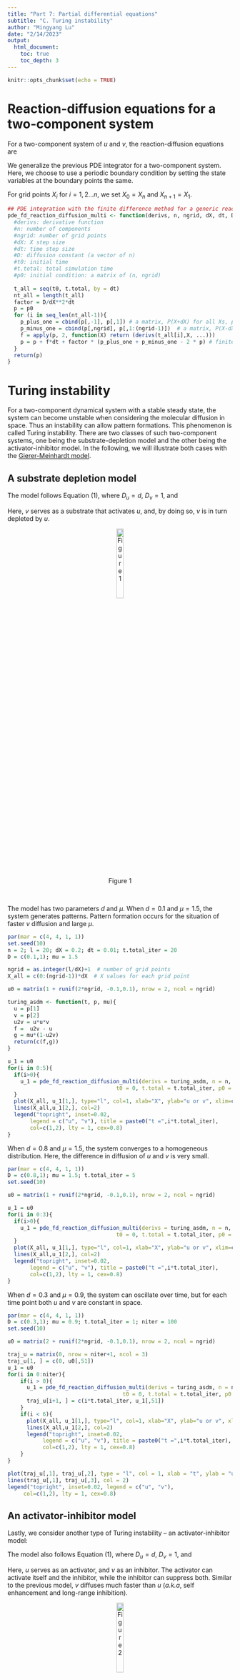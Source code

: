 ```yaml
---
title: "Part 7: Partial differential equations"
subtitle: "C. Turing instability"
author: "Mingyang Lu"
date: "2/14/2023"
output: 
  html_document:
    toc: true
    toc_depth: 3
---
```


```r
knitr::opts_chunk$set(echo = TRUE)
```

# Reaction-diffusion equations for a two-component system

For a two-component system of $u$ and $v$, the reaction-diffusion equations are

\begin{equation}
\begin{aligned}
\frac{\partial u(X,t)}{\partial t} = f(u,v,t) + D_u \frac{\partial^2 u(X,t)}{\partial X^2} \\
\frac{\partial v(X,t)}{\partial t} = g(u,v,t) + D_v \frac{\partial^2 v(X,t)}{\partial X^2} \\
\end{aligned} \tag{1}
\end{equation}

We generalize the previous PDE integrator for a two-component system. Here, we choose to use a periodic boundary condition by setting the state variables at the boundary points the same. 

For grid points ${X_i}$ for $i = 1,2 ...n$, we set $X_0 = X_n$ and $X_{n+1} = X_1$.

```r
## PDE integration with the finite difference method for a generic reaction-diffusion system (multi-variable)
pde_fd_reaction_diffusion_multi <- function(derivs, n, ngrid, dX, dt, D, t0, t.total, p0, ...) {
  #derivs: derivative function
  #n: number of components
  #ngrid: number of grid points
  #dX: X step size
  #dt: time step size
  #D: diffusion constant (a vector of n)
  #t0: initial time
  #t.total: total simulation time
  #p0: initial condition: a matrix of (n, ngrid) 
  
  t_all = seq(t0, t.total, by = dt)
  nt_all = length(t_all)
  factor = D/dX**2*dt
  p = p0
  for (i in seq_len(nt_all-1)){
    p_plus_one = cbind(p[,-1], p[,1]) # a matrix, P(X+dX) for all Xs, periodic boundary condition
    p_minus_one = cbind(p[,ngrid], p[,1:(ngrid-1)])  # a matrix, P(X-dX) for all Xs, periodic boundary condition
    f = apply(p, 2, function(X) return (derivs(t_all[i],X, ...)))
    p = p + f*dt + factor * (p_plus_one + p_minus_one - 2 * p) # finite difference to update all P(X,t)
  }
  return(p)
}

```

# Turing instability

For a two-component dynamical system with a stable steady state, the system can become unstable when considering the molecular diffusion in space. Thus an instability can allow pattern formations. This phenomenon is called Turing instability. There are two classes of such two-component systems, one being the substrate-depletion model and the other being the activator-inhibitor model. In the following, we will illustrate both cases with the [Gierer-Meinhardt model](http://www.scholarpedia.org/article/Gierer-Meinhardt_model).

## A substrate depletion model

The model follows Equation (1), where $D_u =d$, $D_v = 1$, and

\begin{equation}
\begin{aligned}
f(u,v,t) &= u^2v-u \\
g(u,v,t) &= \mu (1-u^2v) \\
\end{aligned} \tag{2}
\end{equation}

Here, $v$ serves as a substrate that activates $u$, and, by doing so, $v$ is in turn depleted by $u$.

<center> ![Figure 1](./extra/data/07C/fig1.png){width=20%} </center>
<br/>

The model has two parameters $d$ and $\mu$. When $d = 0.1$ and $\mu = 1.5$, the system generates patterns. Pattern formation occurs for the situation of faster $v$ diffusion and large $\mu$.

``` r
par(mar = c(4, 4, 1, 1))
set.seed(10)
n = 2; l = 20; dX = 0.2; dt = 0.01; t.total_iter = 20
D = c(0.1,1); mu = 1.5

ngrid = as.integer(l/dX)+1  # number of grid points
X_all = c(0:(ngrid-1))*dX  # X values for each grid point

u0 = matrix(1 + runif(2*ngrid, -0.1,0.1), nrow = 2, ncol = ngrid)

turing_asdm <- function(t, p, mu){
  u = p[1]
  v = p[2]
  u2v = u*u*v
  f =  u2v - u
  g = mu*(1-u2v)
  return(c(f,g))
}

u_1 = u0
for(i in 0:5){
  if(i>0){
    u_1 = pde_fd_reaction_diffusion_multi(derivs = turing_asdm, n = n, ngrid = ngrid, dX = dX, dt = dt, D = D, 
                                  t0 = 0, t.total = t.total_iter, p0 = u_1, mu = mu) 
  }
  plot(X_all, u_1[1,], type="l", col=1, xlab="X", ylab="u or v", xlim=c(0,20), ylim=c(0,3)) 
  lines(X_all,u_1[2,], col=2)
  legend("topright", inset=0.02, 
       legend = c("u", "v"), title = paste0("t =",i*t.total_iter),
       col=c(1,2), lty = 1, cex=0.8)
}
```

When $d = 0.8$ and $\mu = 1.5$, the system converges to a homogeneous distribution. Here, the difference in diffusion of $u$ and $v$ is very small.

``` r
par(mar = c(4, 4, 1, 1))
D = c(0.8,1); mu = 1.5; t.total_iter = 5
set.seed(10)

u0 = matrix(1 + runif(2*ngrid, -0.1,0.1), nrow = 2, ncol = ngrid)

u_1 = u0
for(i in 0:3){
  if(i>0){
    u_1 = pde_fd_reaction_diffusion_multi(derivs = turing_asdm, n = n, ngrid = ngrid, dX = dX, dt = dt, D = D, 
                                  t0 = 0, t.total = t.total_iter, p0 = u_1, mu = mu) 
  }
  plot(X_all, u_1[1,], type="l", col=1, xlab="X", ylab="u or v", xlim=c(0,20), ylim=c(0,2)) 
  lines(X_all,u_1[2,], col=2)
  legend("topright", inset=0.02, 
       legend = c("u", "v"), title = paste0("t =",i*t.total_iter),
       col=c(1,2), lty = 1, cex=0.8)
}
```

When $d = 0.3$ and $\mu = 0.9$, the system can oscillate over time, but for each time point both $u$ and $v$ are constant in space. 

``` r
par(mar = c(4, 4, 1, 1))
D = c(0.3,1); mu = 0.9; t.total_iter = 1; niter = 100
set.seed(10)

u0 = matrix(2 + runif(2*ngrid, -0.1,0.1), nrow = 2, ncol = ngrid)

traj_u = matrix(0, nrow = niter+1, ncol = 3)
traj_u[1, ] = c(0, u0[,51])
u_1 = u0
for(i in 0:niter){
    if(i > 0){
      u_1 = pde_fd_reaction_diffusion_multi(derivs = turing_asdm, n = n, ngrid = ngrid, dX = dX, dt = dt, D = D, 
                                    t0 = 0, t.total = t.total_iter, p0 = u_1, mu = mu) 
      traj_u[i+1, ] = c(i*t.total_iter, u_1[,51])
    }
    if(i < 6){
      plot(X_all, u_1[1,], type="l", col=1, xlab="X", ylab="u or v", xlim=c(0,20), ylim=c(0,5)) 
      lines(X_all,u_1[2,], col=2)
      legend("topright", inset=0.02, 
           legend = c("u", "v"), title = paste0("t =",i*t.total_iter),
           col=c(1,2), lty = 1, cex=0.8)
    }
}
```

```r
plot(traj_u[,1], traj_u[,2], type = "l", col = 1, xlab = "t", ylab = "u or v", ylim = c(0,3))
lines(traj_u[,1], traj_u[,3], col = 2)
legend("topright", inset=0.02, legend = c("u", "v"), 
     col=c(1,2), lty = 1, cex=0.8)
```

## An activator-inhibitor model

Lastly, we consider another type of Turing instability -- an activator-inhibitor model:

The model also follows Equation (1), where $D_u =d$, $D_v = 1$, and

\begin{equation}
\begin{aligned}
f(u,v,t) &= u^2/v-u \\
g(u,v,t) &= \mu (u^2 - v) \\
\end{aligned} \tag{3}
\end{equation}

Here, $u$ serves as an activator, and $v$ as an inhibitor. The activator can activate itself and the inhibitor, while the inhibitor can suppress both. Similar to the previous model, $v$ diffuses much faster than $u$ (*a.k.a*, self enhancement and long-range inhibition). 

<center> ![Figure 2](./extra/data/07C/fig2.png){width=20%} </center>
<br/>

There are also two parameters $d$ and $\mu$. When $d = 0.1$ and $\mu = 1.5$, the system generates patterns too. Here, $u$ and $v$ are synchronized in space. 

``` r
par(mar = c(4, 4, 1, 1))
set.seed(10)
n = 2; l = 20; dX = 0.2; dt = 0.01; t.total_iter = 5
D = c(0.1,1); mu = 1.5

ngrid = as.integer(l/dX)+1  # number of grid points
X_all = c(0:(ngrid-1))*dX  # X values for each grid point

u0 = matrix(1 + runif(2*ngrid, -0.1,0.1), nrow = 2, ncol = ngrid)

turing_aim <- function(t, p, mu){
  u = p[1]
  v = p[2]
  f = u**2/v - u
  g = mu*u**2 - v
  return(c(f,g))
}

u_1 = u0
for(i in 0:5){
  if(i>0){
    u_1 = pde_fd_reaction_diffusion_multi(derivs = turing_aim, n = n, ngrid = ngrid, dX = dX, dt = dt, D = D, 
                                  t0 = 0, t.total = t.total_iter, p0 = u_1, mu = mu) 
  }
  plot(X_all, u_1[1,], type="l", col=1, xlab="X", ylab="u or v", xlim=c(0,20), ylim=c(0,2)) 
  lines(X_all,u_1[2,], col=2)
  legend("topright", inset=0.02, 
       legend = c("u", "v"), title = paste0("t =",i*t.total_iter),
       col=c(1,2), lty = 1, cex=0.8)
}
```